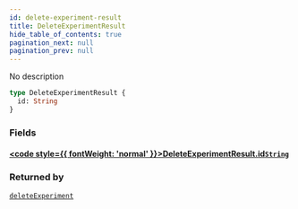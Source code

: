```yaml
---
id: delete-experiment-result
title: DeleteExperimentResult
hide_table_of_contents: true
pagination_next: null
pagination_prev: null
---
```








No description

```graphql
type DeleteExperimentResult {
  id: String
}
```


### Fields

#### [<code style={{ fontWeight: 'normal' }}>DeleteExperimentResult.<b>id</b></code>](#)<Bullet />[`String`](/docs/schemas/mikro/scalars/string) <Badge class="secondary" text="scalar"/>
> 
> 



### Returned by

[`deleteExperiment`](/docs/schemas/mikro/mutations/delete-experiment)  <Badge class="secondary" text="mutation"/>



